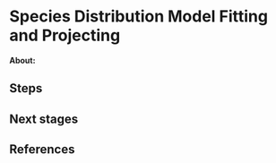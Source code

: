 # Species Distribution Model Fitting and Projecting

**About:**



## Steps



## Next stages


## References
